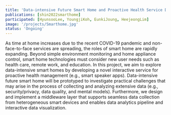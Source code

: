 ```yaml
---
title: 'Data-intensive Future Smart Home and Proactive Health Service Design Research'
publications: [shin2022smarthome]
participated: [HyunsooLee, YoungjiKoh, EunkiJoung, HeejeongLim]
image: '/projects/Smarthome.jpg'
status: 'Ongoing'
---
```


As time at home increases due to the recent COVID-19 pandemic and non-face-to-face services are spreading, the roles of smart home are rapidly expanding. Beyond simple environment monitoring and home appliance control, smart home technologies must consider new user needs such as health care, remote work, and education. In this project, we aim to explore data-intensive smart homes by developing a novel interactive service for proactive health management (e.g., smart speaker apps). Data-intensive future smart home will be prototyped to investigate practical challenges that may arise in the process of collecting and analyzing extensive data (e.g., security/privacy, data quality, and mental models). Furthermore, we design and implement a middleware layer that supports seamless data collection from heterogeneous smart devices and enables data analytics pipeline and interactive data visualization.
